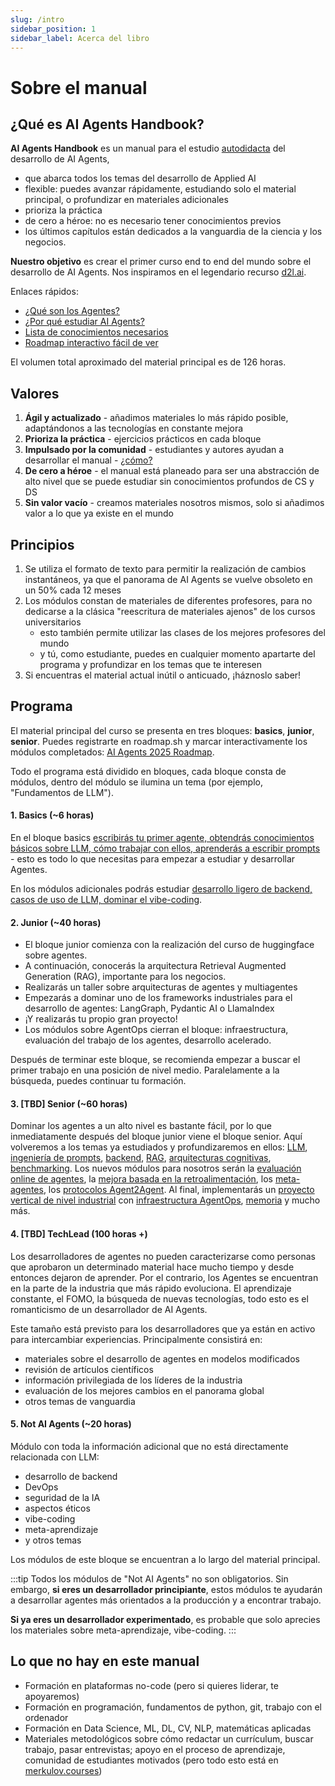 ```yaml
---
slug: /intro
sidebar_position: 1
sidebar_label: Acerca del libro
---
```


# Sobre el manual

## ¿Qué es AI Agents Handbook?

**AI Agents Handbook** es un manual para el estudio <u>autodidacta</u> del desarrollo de AI Agents,
- que abarca todos los temas del desarrollo de Applied AI
- flexible: puedes avanzar rápidamente, estudiando solo el material principal, o profundizar en materiales adicionales
- prioriza la práctica
- de cero a héroe: no es necesario tener conocimientos previos
- los últimos capítulos están dedicados a la vanguardia de la ciencia y los negocios.

**Nuestro objetivo** es crear el primer curso end to end del mundo sobre el desarrollo de AI Agents. Nos inspiramos en el legendario recurso [d2l.ai](https://d2l.ai/).

Enlaces rápidos:
- [¿Qué son los Agentes?](start-here/index.mdx)
- [¿Por qué estudiar AI Agents?](start-here/motivation.mdx)
- [Lista de conocimientos necesarios](start-here/prerequisites)
- [Roadmap interactivo fácil de ver](https://roadmap.sh/r/ai-agents-2025-roadmap)

El volumen total aproximado del material principal es de 126 horas.

## Valores

1. **Ágil y actualizado** - añadimos materiales lo más rápido posible, adaptándonos a las tecnologías en constante mejora
2. **Prioriza la práctica** - ejercicios prácticos en cada bloque
3. **Impulsado por la comunidad** - estudiantes y autores ayudan a desarrollar el manual - [¿cómo?](/handbook/contributing)
4. **De cero a héroe** - el manual está planeado para ser una abstracción de alto nivel que se puede estudiar sin conocimientos profundos de CS y DS
5. **Sin valor vacío** - creamos materiales nosotros mismos, solo si añadimos valor a lo que ya existe en el mundo

## Principios

1. Se utiliza el formato de texto para permitir la realización de cambios instantáneos, ya que el panorama de AI Agents se vuelve obsoleto en un 50% cada 12 meses
2. Los módulos constan de materiales de diferentes profesores, para no dedicarse a la clásica "reescritura de materiales ajenos" de los cursos universitarios
    - esto también permite utilizar las clases de los mejores profesores del mundo
    - y tú, como estudiante, puedes en cualquier momento apartarte del programa y profundizar en los temas que te interesen
3. Si encuentras el material actual inútil o anticuado, ¡háznoslo saber!

## Programa

El material principal del curso se presenta en tres bloques: **basics**, **junior**, **senior**. Puedes registrarte en roadmap.sh y marcar interactivamente los módulos completados: [AI Agents 2025 Roadmap](https://roadmap.sh/r/ai-agents-2025-roadmap).

Todo el programa está dividido en bloques, cada bloque consta de módulos, dentro del módulo se ilumina un tema (por ejemplo, "Fundamentos de LLM").

#### 1. Basics (~6 horas)

En el bloque basics <u>escribirás tu primer agente, obtendrás conocimientos básicos sobre LLM, cómo trabajar con ellos, aprenderás a escribir prompts</u> - esto es todo lo que necesitas para empezar a estudiar y desarrollar Agentes.

En los módulos adicionales podrás estudiar <u>desarrollo ligero de backend, casos de uso de LLM, dominar el vibe-coding</u>.

#### 2. Junior (~40 horas)

- El bloque junior comienza con la realización del curso de huggingface sobre agentes.
- A continuación, conocerás la arquitectura Retrieval Augmented Generation (RAG), importante para los negocios.
- Realizarás un taller sobre arquitecturas de agentes y multiagentes
- Empezarás a dominar uno de los frameworks industriales para el desarrollo de agentes: LangGraph, Pydantic AI o LlamaIndex
- ¡Y realizarás tu propio gran proyecto!
- Los módulos sobre AgentOps cierran el bloque: infraestructura, evaluación del trabajo de los agentes, desarrollo acelerado.

Después de terminar este bloque, se recomienda empezar a buscar el primer trabajo en una posición de nivel medio. Paralelamente a la búsqueda, puedes continuar tu formación.

#### 3. [TBD] Senior (~60 horas)

Dominar los agentes a un alto nivel es bastante fácil, por lo que inmediatamente después del bloque junior viene el bloque senior. Aquí volveremos a los temas ya estudiados y profundizaremos en ellos: <u>LLM</u>, <u>ingeniería de prompts</u>, <u>backend</u>, <u>RAG</u>, <u>arquitecturas cognitivas</u>, <u>benchmarking</u>. Los nuevos módulos para nosotros serán la <u>evaluación online de agentes</u>, la <u>mejora basada en la retroalimentación</u>, los <u>meta-agentes</u>, los <u>protocolos Agent2Agent</u>. Al final, implementarás un <u>proyecto vertical de nivel industrial</u> con <u>infraestructura AgentOps</u>, <u>memoria</u> y mucho más.

#### 4. [TBD] TechLead (100 horas +)

Los desarrolladores de agentes no pueden caracterizarse como personas que aprobaron un determinado material hace mucho tiempo y desde entonces dejaron de aprender. Por el contrario, los Agentes se encuentran en la parte de la industria que más rápido evoluciona. El aprendizaje constante, el FOMO, la búsqueda de nuevas tecnologías, todo esto es el romanticismo de un desarrollador de AI Agents.

Este tamaño está previsto para los desarrolladores que ya están en activo para intercambiar experiencias. Principalmente consistirá en:
- materiales sobre el desarrollo de agentes en modelos modificados
- revisión de artículos científicos
- información privilegiada de los líderes de la industria
- evaluación de los mejores cambios en el panorama global
- otros temas de vanguardia

#### 5. Not AI Agents (~20 horas)

Módulo con toda la información adicional que no está directamente relacionada con LLM:
- desarrollo de backend
- DevOps
- seguridad de la IA
- aspectos éticos
- vibe-coding
- meta-aprendizaje
- y otros temas

Los módulos de este bloque se encuentran a lo largo del material principal.

:::tip
Todos los módulos de "Not AI Agents" no son obligatorios. Sin embargo, **si eres un desarrollador principiante**, estos módulos te ayudarán a desarrollar agentes más orientados a la producción y a encontrar trabajo.

**Si ya eres un desarrollador experimentado**, es probable que solo aprecies los materiales sobre meta-aprendizaje, vibe-coding.
:::

## Lo que no hay en este manual

- Formación en plataformas no-code (pero si quieres liderar, te apoyaremos)
- Formación en programación, fundamentos de python, git, trabajo con el ordenador
- Formación en Data Science, ML, DL, CV, NLP, matemáticas aplicadas
- Materiales metodológicos sobre cómo redactar un currículum, buscar trabajo, pasar entrevistas; apoyo en el proceso de aprendizaje, comunidad de estudiantes motivados (pero todo esto está en [merkulov.courses](https://merkulov.courses))
